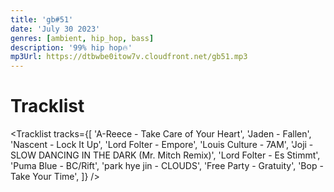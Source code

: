 ```yaml
---
title: 'gb#51'
date: 'July 30 2023'
genres: [ambient, hip_hop, bass]
description: '99% hip hop🔥'
mp3Url: https://dtbwbe0itow7v.cloudfront.net/gb51.mp3
---
```


# Tracklist

<Tracklist
  tracks={[
    'A-Reece - Take Care of Your Heart',
    'Jaden - Fallen',
    'Nascent - Lock It Up',
    'Lord Folter - Empore',
    'Louis Culture - 7AM',
    'Joji - SLOW DANCING IN THE DARK (Mr. Mitch Remix)',
    'Lord Folter - Es Stimmt',
    'Puma Blue - BC/Rift',
    'park hye jin - CLOUDS',
    'Free Party - Gratuity',
    'Bop - Take Your Time',
  ]}
/>
